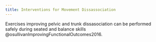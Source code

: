 ```yaml
---
title: Interventions for Movement Dissassociation
---
```



Exercises improving pelvic and trunk dissasociation can be performed safely during seated and balance skills @osullivanImprovingFunctionalOutcomes2016.